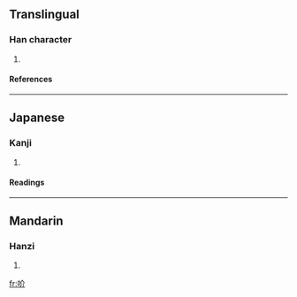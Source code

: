 ==Translingual==
===Han character===
{{Han char|rad=口|as=04|sn=7|four=6802<sub>0</sub>|canj=口人中中 (ROLL)}}
# {{defn|Han}}
====References====
{{Han ref|kx=0177.280|dkj=03337|dj=0395.090|hdz=10591.070|uh=5424|ud=21540|bh=CAA5|bd=51877}}
----
==Japanese==
===Kanji===
{{ja-kanji|grade=|rs=口04}}
# {{defn|Japanese}} 
====Readings====
{{ja-readings|on=[[かい]] (kai), [[け]] (ke), [[か]] (ka)|kun=[[こえ]] (koe)}}
----
==Mandarin==
===Hanzi===
{{cmn-hanzi|pin=[[jiè]] (jie4)|wg=chieh<sup>4</sup>}}
# {{defn|Mandarin}}

[[fr:吤]]